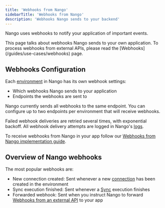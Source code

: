 ```yaml
---
title: 'Webhooks from Nango'
sidebarTitle: 'Webhooks from Nango'
description: 'Webhooks Nango sends to your backend'
---
```


Nango uses webhooks to notify your application of important events.

<Info>
    This page talks about webhooks Nango sends to your own application.
    To process webhooks from external APIs, please read the [Webhooks](/guides/use-cases/webhooks) page.
</Info>

## Webhooks Configuration

Each [environment](/guides/platform/environments) in Nango has its own webhook settings:
- Which webhooks Nango sends to your application
- Endpoints the webhooks are sent to

Nango currently sends all webhooks to the same endpoint. You can configure up to two endpoints per environment that will receive webhooks.

Failed webhook deliveries are retried several times, with exponential backoff. All webhook delivery attempts are logged in Nango's [logs](/guides/platform/logs).

To receive webhooks from Nango in your app follow our [Webhooks from Nango implementation guide](/implementation-guides/platform/webhooks-from-nango).

## Overview of Nango webhooks

The most popular webhooks are:
- New connection created: Sent whenever a new [connection](/guides/use-cases/api-auth#what-is-a-connection%3F) has been created in the environment
- Sync execution finished: Sent whenever a [Sync](/guides/use-cases/syncs) execution finishes
- Forwarded webhook: Sent when you instruct Nango to forward [Webhooks from an external API](/guides/use-cases/webhooks) to your app

